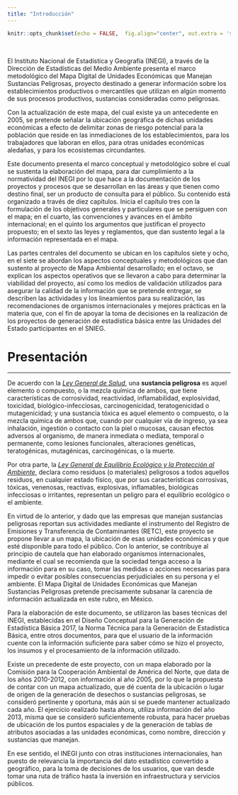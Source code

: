 ```yaml
---
title: "Introducción"
--- 
```


```r
knitr::opts_chunk$set(echo = FALSE,  fig.align="center", out.extra = 'style="display:block; margin:auto;"')
```

<div class=text-justify>

<br/>

El Instituto Nacional de Estadística y Geografía (INEGI), a través de la Dirección de Estadísticas del Medio Ambiente presenta el marco metodológico del Mapa Digital de Unidades 
Económicas que Manejan Sustancias Peligrosas, proyecto destinado a generar información sobre los establecimientos productivos o mercantiles que utilizan en algún momento de sus procesos productivos, sustancias consideradas como peligrosas.

Con la actualización de este mapa, del cual existe ya un antecedente en 2005, se pretende 
señalar la ubicación geográfica de dichas unidades económicas a efecto de delimitar zonas de 
riesgo potencial para la población que reside en las inmediaciones de los establecimientos, 
para los trabajadores que laboran en ellos, para otras unidades económicas aledañas, y para los 
ecosistemas circundantes.

Este documento presenta el marco conceptual y metodológico sobre el cual se sustenta la elaboración del mapa, para dar cumplimiento a la normatividad del INEGI por lo que hace a la documentación de los proyectos y procesos que se desarrollan en las áreas y que tienen como destino final, ser un producto de consulta para el público. Su contenido está organizado a través de diez capítulos. Inicia el capítulo tres con la formulación de los objetivos generales y particulares que se persiguen con el mapa; en el cuarto, las convenciones y avances en el ámbito internacional; en el quinto los argumentos que justifican el proyecto propuesto; en el sexto las leyes y reglamentos, que dan sustento legal a la información representada en el mapa.

Las partes centrales del documento se ubican en los capítulos siete y ocho, en el siete se abordan los aspectos conceptuales y metodológicos que dan sustento al proyecto de Mapa Ambiental desarrollado; en el octavo, se explican los aspectos operativos que se llevaron a cabo para determinar la viabilidad del proyecto, así como los medios de validación utilizados para asegurar la calidad de la información que se pretende entregar, se describen las actividades y los lineamientos para su realización, las recomendaciones de organismos internacionales y mejores prácticas en la materia que, con el fin de apoyar la toma de decisiones en la realización de los proyectos de generación de estadística básica entre las Unidades del Estado participantes en el SNIEG. 

# Presentación
****

De acuerdo con la [*Ley General de Salud*](http://dof.gob.mx/nota_detalle.php?codigo=4652777&fecha=07/02/1984){target="_blank"}, una **sustancia peligrosa** es aquel elemento o compuesto, o la mezcla química de ambos, que tiene características de corrosividad, reactividad, inflamabilidad, explosividad, toxicidad, biológico-infecciosas, carcinogenicidad, teratogenicidad o mutagenicidad; y una sustancia tóxica es aquel elemento o compuesto, o la mezcla química de ambos que, cuando por cualquier vía de ingreso, ya sea inhalación, ingestión o contacto con la piel o mucosas, causan efectos adversos al organismo, de manera inmediata o mediata, temporal o permanente, como lesiones funcionales, alteraciones genéticas, teratogénicas, mutagénicas, carcinogénicas, o la muerte. 

Por otra parte, la [*Ley General de Equilibrio Ecológico y la Protección al Ambiente*](http://www.diputados.gob.mx/LeyesBiblio/pdf/148_050618.pdf){target="_blank"}, declara como residuos (o materiales) peligrosos a todos aquellos residuos, en cualquier estado físico, que por sus características corrosivas, tóxicas, venenosas, reactivas, explosivas, inflamables, biológicas infecciosas o irritantes, representan un peligro para el equilibrio ecológico o el ambiente.

En virtud de lo anterior, y dado que las empresas que manejan sustancias peligrosas reportan sus actividades mediante el instrumento del Registro de Emisiones y Transferencia de Contaminantes (RETC), este proyecto se propone llevar a un mapa, la ubicación de esas unidades económicas y que esté disponible para todo el público. Con lo anterior, se contribuye al principio de cautela que han elaborado organismos internacionales, mediante el cual se recomienda que la sociedad tenga acceso a la información para en su caso, tomar las medidas o acciones necesarias para impedir o evitar posibles consecuencias perjudiciales en su persona y el ambiente. El Mapa Digital de Unidades Económicas que Manejan Sustancias Peligrosas pretende precisamente subsanar la carencia de información actualizada en este rubro, en México. 

Para la elaboración de este documento, se utilizaron las bases técnicas del INEGI, establecidas 
en el Diseño Conceptual para la Generación de Estadística Básica 2017, la Norma Técnica 
para la Generación de Estadística Básica, entre otros documentos, para que el usuario de 
la información cuente con la información suficiente para saber cómo se hizo el proyecto, los 
insumos y el procesamiento de la información utilizado.

Existe un precedente de este proyecto, con un mapa elaborado por la Comisión para la 
Cooperación Ambiental de América del Norte, que data de los años 2010-2012, con información al año 2005, por 
lo que la propuesta de contar con un mapa actualizado, que dé cuenta de la ubicación o 
lugar de origen de la generación de desechos o sustancias peligrosas, se consideró pertinente y 
oportuna, más aún si se puede mantener actualizado cada año. 
El ejercicio realizado hasta ahora, utiliza información del año 2013, misma que se consideró suficientemente robusta, para hacer pruebas de ubicación de los puntos espaciales y de la generación de tablas de atributos asociadas a las unidades económicas, como nombre, dirección y sustancias que manejan.

En ese sentido, el INEGI junto con otras instituciones internacionales, han puesto de relevancia 
la importancia del dato estadístico convertido a geográfico, para la toma de decisiones de 
los usuarios, que van desde tomar una ruta de tráfico hasta la inversión en infraestructura y 
servicios públicos. 

</div>